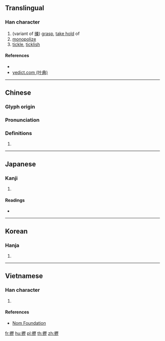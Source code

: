 {{character info/new}}
==Translingual==

===Han character===
{{Han char|rn=64|rad=手|as=16|sn=19|four=|canj=QMHM|ids=⿰扌歷}}

# (variant of [[擽]]) [[grasp]], [[take hold]] of
# [[monopolize]]
# [[tickle]], [[ticklish]]

====References====
* {{Han ref|kx=0462.280|dkj=12957|dj=0811.280|hdz=31982.090|uh=650A|ud=25866}}
* [http://yedict.com/htm/65/650A.htm yedict.com (叶典)]

----

==Chinese==
{{zh-forms}}

===Glyph origin===
{{Han etym}}

===Pronunciation===
{{zh-pron
|m=lì
|c=lik6
|mc=y
|oc=y
|ma=
|cat=v
}}

===Definitions===
{{zh-hanzi}}

# {{rfdef|lang=zh}}

----

==Japanese==

===Kanji===
{{ja-kanji|grade=|rs=手16}}

# {{defn|lang=ja|sort=手16}}

====Readings====
* {{ja-readings|on=[[ふき]] (fuki), [[りゃく]] (ryaku)|kun=[[うつ]] (utsu)}}

----

==Korean==

===Hanja===
{{ko-hanja|hangeul=[[려]]>[[여]]|eumhun=|rv=ryeo>yeo|mr=ryŏ>yŏ|y=lye>ye}}

# {{defn|lang=ko|sort=手16}}

----

==Vietnamese==

===Han character===
{{vi-readings|rs=手16|hanviet=[[lách]], [[rạch]], [[rịch]], [[vạch]]}}

# {{defn|lang=vi|sort=手16}}

====References====
* [http://nomfoundation.org/common/nom_details.php?codepoint=650a Nom Foundation]

[[fr:攊]]
[[hu:攊]]
[[pl:攊]]
[[th:攊]]
[[zh:攊]]